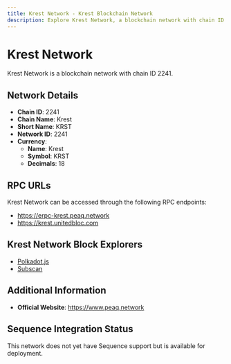 ```yaml
--- 
title: Krest Network - Krest Blockchain Network
description: Explore Krest Network, a blockchain network with chain ID 2241. Learn about its native currency, Krest, and how to interact with the network.
---
```


# Krest Network

Krest Network is a blockchain network with chain ID 2241.

## Network Details

- **Chain ID**: 2241
- **Chain Name**: Krest
- **Short Name**: KRST
- **Network ID**: 2241
- **Currency**: 
  - **Name**: Krest
  - **Symbol**: KRST
  - **Decimals**: 18

## RPC URLs

Krest Network can be accessed through the following RPC endpoints:

- https://erpc-krest.peaq.network
- https://krest.unitedbloc.com

## Krest Network Block Explorers

- [Polkadot.js](https://polkadot.js.org/apps/?rpc=wss://wss-krest.peaq.network#/explorer)
- [Subscan](https://krest.subscan.io)

## Additional Information

- **Official Website**: https://www.peaq.network

## Sequence Integration Status

This network does not yet have Sequence support but is available for deployment.
